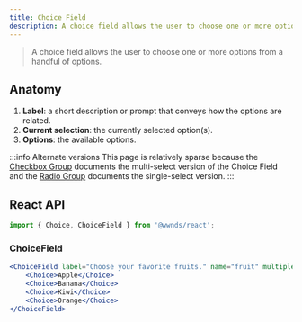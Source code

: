 ```yaml
---
title: Choice Field
description: A choice field allows the user to choose one or more options from a handful of options.
---
```



> A choice field allows the user to choose one or more options from a handful of options.

## Anatomy

1. **Label**: a short description or prompt that conveys how the options are related.
1. **Current selection**: the currently selected option(s).
1. **Options**: the available options.

:::info Alternate versions
This page is relatively sparse because the [Checkbox Group](checkbox#checkboxgroup) documents the multi-select version of the Choice Field and the [Radio Group](radio-group#radiogroup) documents the single-select version.
:::

## React API

```js
import { Choice, ChoiceField } from '@wwnds/react';
```

### ChoiceField

```jsx live
<ChoiceField label="Choose your favorite fruits." name="fruit" multiple>
	<Choice>Apple</Choice>
	<Choice>Banana</Choice>
	<Choice>Kiwi</Choice>
	<Choice>Orange</Choice>
</ChoiceField>
```

<PropsTable from={ChoiceField} />

